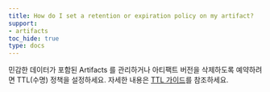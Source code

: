 ```yaml
---
title: How do I set a retention or expiration policy on my artifact?
support:
- artifacts
toc_hide: true
type: docs
---
```


민감한 데이터가 포함된 Artifacts 를 관리하거나 아티팩트 버전을 삭제하도록 예약하려면 TTL(수명) 정책을 설정하세요. 자세한 내용은 [TTL 가이드](/ko/models/artifacts/ttl/)를 참조하세요.

